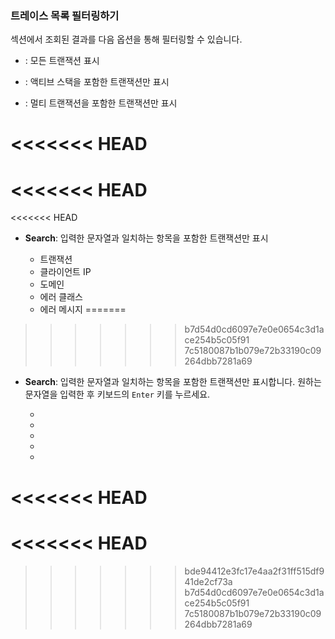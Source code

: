 ### 트레이스 목록 필터링하기

<Cmdname sid="trace_list" className="uitext" /> 섹션에서 조회된 결과를 다음 옵션을 통해 필터링할 수 있습니다.

<ImgLang img="analysis-hitmap-tx-list-filter.png" desc="TX 트레이스" />

* <Cmdname sid="view_all" className="uitext" />: 모든 트랜잭션 표시

* <Cmdname sid="active_stack" className="uitext" />: 액티브 스택을 포함한 트랜잭션만 표시

* <Cmdname sid="multi_transaction" className="uitext" />: 멀티 트랜잭션을 포함한 트랜잭션만 표시

<<<<<<< HEAD
=======
<<<<<<< HEAD
=======
<<<<<<< HEAD
* **Search**: 입력한 문자열과 일치하는 항목을 포함한 트랜잭션만 표시

    * 트랜잭션
    * 클라이언트 IP 
    * 도메인
    * 에러 클래스
    * 에러 메시지
=======
>>>>>>> b7d54d0cd6097e7e0e0654c3d1ace254b5c05f91
>>>>>>> 7c5180087b1b079e72b33190c09264dbb7281a69
* **Search**: 입력한 문자열과 일치하는 항목을 포함한 트랜잭션만 표시합니다. 원하는 문자열을 입력한 후 키보드의 `Enter` 키를 누르세요.

    * <Cmdname sid="transactionUrl" className="uitext" />
    * <Cmdname sid="TTL06081" className="uitext" />
    * <Cmdname sid="TTL06101" className="uitext" />
    * <Cmdname sid="TTL06086" className="uitext" />
    * <Cmdname sid="TTL06088" className="uitext" />
<<<<<<< HEAD
=======
<<<<<<< HEAD
=======
>>>>>>> bde94412e3fc17e4aa2f31ff515df941de2cf73a
>>>>>>> b7d54d0cd6097e7e0e0654c3d1ace254b5c05f91
>>>>>>> 7c5180087b1b079e72b33190c09264dbb7281a69

